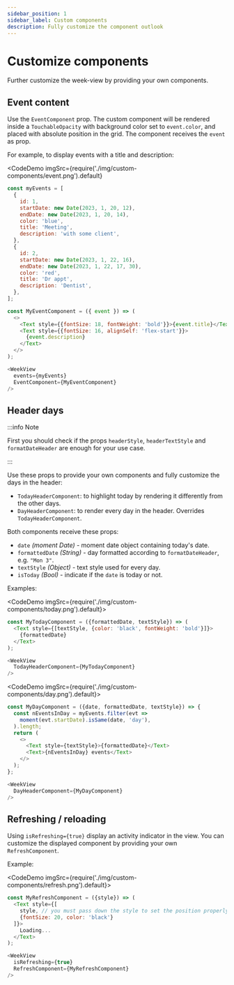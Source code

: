 ```yaml
---
sidebar_position: 1
sidebar_label: Custom components
description: Fully customize the component outlook
---
```


# Customize components

Further customize the week-view by providing your own components.


## Event content

Use the `EventComponent` prop. The custom component will be rendered inside a `TouchableOpacity` with background color set to `event.color`, and placed with absolute position in the grid. The component receives the `event` as prop.

For example, to display events with a title and description:

<CodeDemo
  imgSrc={require('./img/custom-components/event.png').default}
>

```js title="Custom EventComponent"
const myEvents = [
  {
    id: 1,
    startDate: new Date(2023, 1, 20, 12),
    endDate: new Date(2023, 1, 20, 14),
    color: 'blue',
    title: 'Meeting',
    description: 'with some client',
  },
  {
    id: 2,
    startDate: new Date(2023, 1, 22, 16),
    endDate: new Date(2023, 1, 22, 17, 30),
    color: 'red',
    title: 'Dr appt',
    description: 'Dentist',
  },
];

const MyEventComponent = ({ event }) => (
  <>
    <Text style={{fontSize: 18, fontWeight: 'bold'}}>{event.title}</Text>
    <Text style={{fontSize: 16, alignSelf: 'flex-start'}}>
      {event.description}
    </Text>
  </>
);

<WeekView
  events={myEvents}
  EventComponent={MyEventComponent}
/>
```

</CodeDemo>


## Header days

:::info Note

First you should check if the props `headerStyle`, `headerTextStyle` and `formatDateHeader` are enough for your use case.

:::


Use these props to provide your own components and fully customize the days in the header:
* `TodayHeaderComponent`: to highlight today by rendering it differently from the other days.
* `DayHeaderComponent`: to render every day in the header. Overrides `TodayHeaderComponent`.

Both components receive these props:
* `date` _(moment Date)_ - moment date object containing today's date.
* `formattedDate` _(String)_ - day formatted according to `formatDateHeader`, e.g. `"Mon 3"`.
* `textStyle` _(Object)_ - text style used for every day.
* `isToday` _(Bool)_ - indicate if the `date` is today or not.

Examples:

<CodeDemo imgSrc={require('./img/custom-components/today.png').default}>

```js title="Highlight today"
const MyTodayComponent = ({formattedDate, textStyle}) => (
  <Text style={[textStyle, {color: 'black', fontWeight: 'bold'}]}>
    {formattedDate}
  </Text>
);

<WeekView
  TodayHeaderComponent={MyTodayComponent}
/>
```

</CodeDemo>


<CodeDemo imgSrc={require('./img/custom-components/day.png').default}>

```js title="Display amount of events"
const MyDayComponent = ({date, formattedDate, textStyle}) => {
  const nEventsInDay = myEvents.filter(evt =>
    moment(evt.startDate).isSame(date, 'day'),
  ).length;
  return (
    <>
      <Text style={textStyle}>{formattedDate}</Text>
      <Text>{nEventsInDay} events</Text>
    </>
  );
};

<WeekView
  DayHeaderComponent={MyDayComponent}
/>
```

</CodeDemo>



## Refreshing / reloading

Using `isRefreshing={true}` display an activity indicator in the view. You can customize the displayed component by providing your own `RefreshComponent`.

Example:

<CodeDemo imgSrc={require('./img/custom-components/refresh.png').default}>

```js title="Display text when loading"
const MyRefreshComponent = ({style}) => (
  <Text style={[
    style, // you must pass down the style to set the position properly
    {fontSize: 20, color: 'black'}
  ]}>
    Loading...
  </Text>
);

<WeekView
  isRefreshing={true}
  RefreshComponent={MyRefreshComponent}
/>
```

</CodeDemo>
